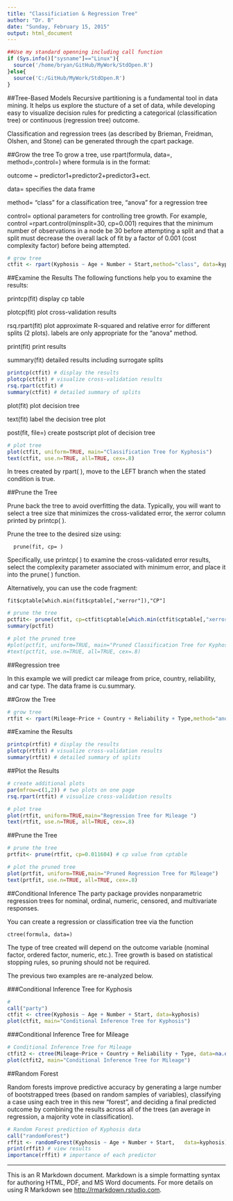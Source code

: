 ```yaml
---
title: "Classificiation & Regression Tree"
author: "Dr. B"
date: "Sunday, February 15, 2015"
output: html_document
---
```


```r
##Use my standard openning including call function
if (Sys.info()["sysname"]=="Linux"){
  source('/home/bryan/GitHub/MyWork/StdOpen.R')     
}else{
  source('C:/GitHub/MyWork/StdOpen.R')   
}
```

##Tree-Based Models
Recursive partitioning is a fundamental tool in data mining. It helps us explore the stucture of a set of data, while developing easy to visualize decision rules for predicting a categorical (classification tree) or continuous (regression tree) outcome. 

Classification and regression trees (as described by Brieman, Freidman, Olshen, and Stone) can be generated through the cpart package.

##Grow the tree
To grow a tree, use rpart(formula, data=, method=,control=) where formula  is in the format:

  outcome ~ predictor1+predictor2+predictor3+ect.
  
  data=	specifies the data frame
  
  method=	"class" for a classification tree, "anova" for a regression tree
  
  control=	optional parameters for controlling tree growth. For example, control      =rpart.control(minsplit=30, cp=0.001) requires that the minimum number of observations in a node be 30 before attempting a split and that a split must decrease the overall lack of fit by a factor of 0.001 (cost complexity factor) before being attempted.

```r
# grow tree 
ctfit <- rpart(Kyphosis ~ Age + Number + Start,method="class", data=kyphosis)
```

##Examine the Results
The following functions help you to examine the results:

  printcp(fit)  display cp table
  
  plotcp(fit)	plot cross-validation results
  
  rsq.rpart(fit)	plot approximate R-squared and relative error for different splits (2 plots). labels are only appropriate for the "anova" method.
  
  print(fit)	print results
  
  summary(fit)	detailed results including surrogate splits
  
```r
printcp(ctfit) # display the results 
plotcp(ctfit) # visualize cross-validation results 
rsq.rpart(ctfit) # 
summary(ctfit) # detailed summary of splits
```

  plot(fit)  plot decision tree
  
  text(fit)	label the decision tree plot
  
  post(fit, file=)	create postscript plot of decision tree

```r
# plot tree 
plot(ctfit, uniform=TRUE, main="Classification Tree for Kyphosis")
text(ctfit, use.n=TRUE, all=TRUE, cex=.8)
```

In trees created by rpart( ), move to the LEFT branch when the stated condition is true.

##Prune the Tree

Prune back the tree to avoid overfitting the data. Typically, you will want to select a tree size that minimizes the cross-validated error, the xerror column printed by printcp( ).

Prune the tree to the desired size using:

      prune(fit, cp= )

Specifically, use printcp( ) to examine the cross-validated error results, select the complexity parameter associated with minimum error, and place it into the prune( ) function. 

Alternatively, you can use the code fragment:

    fit$cptable[which.min(fit$cptable[,"xerror"]),"CP"]

```r
# prune the tree 
pctfit<- prune(ctfit, cp=ctfit$cptable[which.min(ctfit$cptable[,"xerror"]),"CP"])
summary(pctfit)

# plot the pruned tree 
#plot(pctfit, uniform=TRUE, main="Pruned Classification Tree for Kyphosis")
#text(pctfit, use.n=TRUE, all=TRUE, cex=.8)
```

##Regression tree

In this example we will predict car mileage from price, country, reliability, and car type. The data frame is cu.summary.

##Grow the Tree
```r
# grow tree 
rtfit <- rpart(Mileage~Price + Country + Reliability + Type,method="anova", data=cu.summary)
```

##Examine the Results
```r
printcp(rtfit) # display the results 
plotcp(rtfit) # visualize cross-validation results 
summary(rtfit) # detailed summary of splits
```


##Plot the Results
```r
# create additional plots 
par(mfrow=c(1,2)) # two plots on one page 
rsq.rpart(rtfit) # visualize cross-validation results    

# plot tree 
plot(rtfit, uniform=TRUE,main="Regression Tree for Mileage ")
text(rtfit, use.n=TRUE, all=TRUE, cex=.8)
```

##Prune the Tree
```r
# prune the tree 
prtfit<- prune(rtfit, cp=0.011604) # cp value from cptable   

# plot the pruned tree 
plot(prtfit, uniform=TRUE,main="Pruned Regression Tree for Mileage")
text(prtfit, use.n=TRUE, all=TRUE, cex=.8)
```

##Conditional Inference
The party package provides nonparametric regression trees for nominal, ordinal, numeric, censored, and multivariate responses.

You can create a regression or classification tree via the function

    ctree(formula, data=)

The type of tree created will depend on the outcome variable (nominal factor, ordered factor, numeric, etc.). Tree growth is based on statistical stopping rules, so pruning should not be required.

The previous two examples are re-analyzed below.

###Conditional Inference Tree for Kyphosis
```r
# 
call("party")
ctfit <- ctree(Kyphosis ~ Age + Number + Start, data=kyphosis)
plot(ctfit, main="Conditional Inference Tree for Kyphosis")
```

###Conditional Inference Tree for Mileage
```r
# Conditional Inference Tree for Mileage
ctfit2 <- ctree(Mileage~Price + Country + Reliability + Type, data=na.omit(cu.summary))
plot(ctfit2, main="Conditional Inference Tree for Mileage")
```

##Random Forest

Random forests improve predictive accuracy by generating a large number of bootstrapped trees (based on random samples of variables), classifying a case using each tree in this new "forest", and deciding a final predicted outcome by combining the results across all of the trees (an average in regression, a majority vote in classification).

```r
# Random Forest prediction of Kyphosis data
call("randomForest")
rffit <- randomForest(Kyphosis ~ Age + Number + Start,   data=kyphosis)
print(rffit) # view results 
importance(rffit) # importance of each predictor
```

----
This is an R Markdown document. Markdown is a simple formatting syntax for authoring HTML, PDF, and MS Word documents. For more details on using R Markdown see <http://rmarkdown.rstudio.com>.  